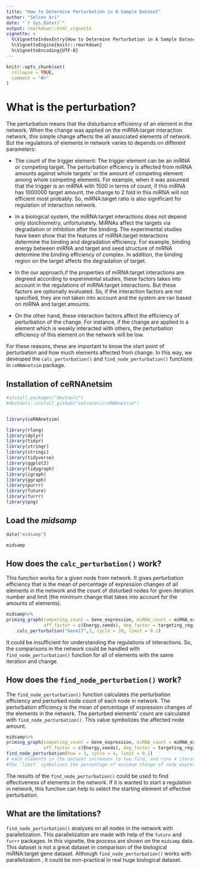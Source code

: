 ```yaml
---
title: "How to Determine Perturbation in A Sample Dataset"
author: "Selcen Ari"
date: "`r Sys.Date()`"
output: rmarkdown::html_vignette
vignette: >
  %\VignetteIndexEntry{How to Determine Perturbation in A Sample Dataset}
  %\VignetteEngine{knitr::rmarkdown}
  %\VignetteEncoding{UTF-8}
---
```


```r
knitr::opts_chunk$set(
  collapse = TRUE,
  comment = "#>"
)
```

# What is the perturbation?

The perturbation means that the disturbance efficiency of an element in the network. When the change was applied on the miRNA:target interaction network, this simple change affects the all associated elements of network. But the regulations of elements in network varies to depends on different parameters:

- The count of the trigger element: The trigger element can be an miRNA or competing target. The perturbation efficiency is affected from miRNA amounts against whole targets' or the amount of competing element among whole competing elements. For example, when it was assumed that the trigger is an miRNA with 1500 in terms of count, if this miRNA has 1000000 target amount, the change to 2 fold in this miRNA will not efficient most probably. So, miRNA:target ratio is also significant for regulation of interaction network.

- In a biological system, the miRNA:target interactions does not depend only stoichiometry, unfortunately. MiRNAs affect the targets via degradation or inhibition after the binding. The experimental studies have been show that the features of miRNA:target interactions determine the binding and degradation efficiency. For example, binding energy between miRNA and target and seed structure of miRNA determine the binding efficiency of complex. In addition, the binding region on the target affects the degradation of target. 

- In the our approach,if the properties of miRNA:target interactions are degreed according to experimental studies, these factors takes into account in the regulations of miRNA:target interactions. But these factors are optionally evaluated. So, if the interaction factors are not specified, they are not taken into account and the system are ran based on miRNA and target amounts.

- On the other hand, these interaction factors affect the efficiency of perturbation of the change. For instance, if the change are applied in a element which is weakly interacted with others, the perturbation efficiency of this element on the network will be low.

For these reasons, these are important to know the start point of perturbation and how much elements affected from change. In this way, we deveoped the `calc_perturbation()` and `find_node_perturbation()` functions in `ceRNAnetsim` package.

## Installation of ceRNAnetsim

```r
#install.packages("devtools")
#devtools::install_github("selcenari/ceRNAnetsim")


library(ceRNAnetsim)
```

```r
library(rlang)
library(dplyr)
library(tidyr)
library(stringr)
library(stringi)
library(tidyverse)
library(ggplot2)
library(tidygraph)
library(igraph)
library(ggraph)
library(purrr)
library(future)
library(furrr)
library(png)
```

## Load the *midsamp*

```r
data("midsamp")

midsamp
```

## How does the `calc_perturbation()` work?

This function works for a given node from network. It gives perturbation efficiency that is the mean of percentage of expression changes of all elements in the network and the count of disturbed nodes for given iteration number and limit (the minimum change that takes into account for the amounts of elements). 

```r
midsamp%>%
priming_graph(competing_count = Gene_expression, miRNA_count = miRNA_expression, 
              aff_factor = c(Energy,seeds), deg_factor = targeting_region)%>%
    calc_perturbation("Gene17",3, cycle = 30, limit = 0.1)
```

It could be insufficient for understanding the regulations of interactions. So, the comparisons in the network could be handled with `find_node_perturbation()` function for all of elements with the same iteration and change.

## How does the `find_node_perturbation()` work?

The `find_node_perturbation()` function calculates the perturbation efficiency and perturbed node count of each node in network. The perturbation efficiency is the mean of percentage of expression changes of the elements in the network. The perturbed elements' count are calculated with `find_node_perturbation()`. This value symbolizes the affected node amount. 

```r
midsamp%>%
priming_graph(competing_count = Gene_expression, miRNA_count = miRNA_expression, 
              aff_factor = c(Energy,seeds), deg_factor = targeting_region)%>%
find_node_perturbation(how = 3, cycle = 4, limit = 0.1) 
# each elements in the dataset increases to two fold, and runs 4 iteration. 
#The `limit` symbolizes the percentage of minimum change of node expressions.

```

The results of the `find_node_perturbation()` could be used to find effectiveness of elements in the network. If it is wanted to start a regulation in network, this function can help to select the starting element of effective perturbation.

## What are the limitations?

`find_node_perturbation()` analyses on all nodes in the network with parallelization. This parallelization are made with help of the `future` and `furrr` packages. In this vignette, the process are shown on the `midsamp` data. This dataset is not a great dataset in comparison of the biological miRNA:target gene dataset. Although `find_node_perturbation()` works with parallelization , it could be non-practical in real huge biological dataset. 

